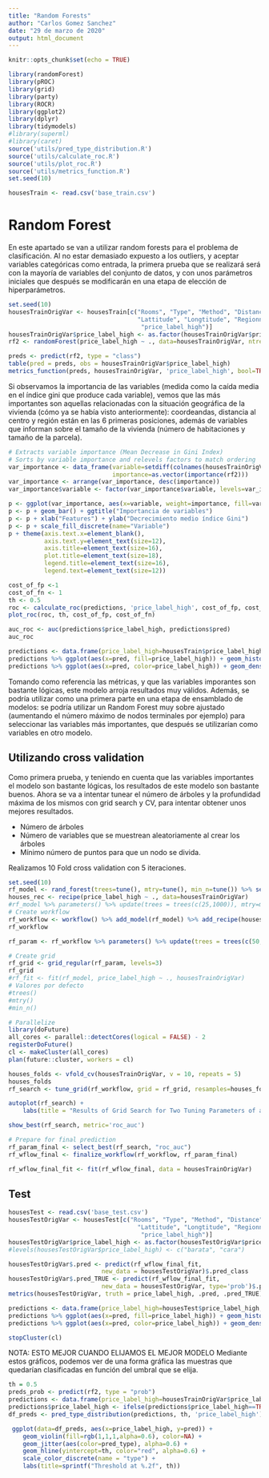 ```yaml
---
title: "Random Forests"
author: "Carlos Gomez Sanchez"
date: "29 de marzo de 2020"
output: html_document
---
```


```r
knitr::opts_chunk$set(echo = TRUE)
```

```r
library(randomForest)
library(pROC)
library(grid)
library(party)
library(ROCR)
library(ggplot2)
library(dplyr)
library(tidymodels)
#library(superml)
#library(caret)
source('utils/pred_type_distribution.R')
source('utils/calculate_roc.R')
source('utils/plot_roc.R')
source('utils/metrics_function.R')
set.seed(10)
```


```r
housesTrain <- read.csv('base_train.csv')
```


# Random Forest
En este apartado se van a utilizar random forests para el problema de clasificación. Al no estar demasiado expuesto a los outliers, y aceptar variables categóricas como entrada, la primera prueba que se realizará será con la mayoría de variables del conjunto de datos, y con unos parámetros iniciales que después se modificarán en una etapa de elección de hiperparámetros.

```r
set.seed(10)
housesTrainOrigVar <- housesTrain[c("Rooms", "Type", "Method", "Distance", "Bathroom", "CarImp", "LandsizeImp", 
                                    "Lattitude", "Longtitude", "Regionname", "year_built_cat", "sell_rate_cat",
                                     "price_label_high")]
housesTrainOrigVar$price_label_high <- as.factor(housesTrainOrigVar$price_label_high)
rf2 <- randomForest(price_label_high ~ ., data=housesTrainOrigVar, ntree=100)
```


```r
preds <- predict(rf2, type = "class")
table(pred = preds, obs = housesTrainOrigVar$price_label_high)
metrics_function(preds, housesTrainOrigVar, 'price_label_high', bool=TRUE)
```

Si observamos la importancia de las variables (medida como la caída media en el índice gini que produce cada variable), vemos que las más importantes son aquellas relacionadas con la situación geográfica de la vivienda (cómo ya se había visto anteriormente): coordeandas, distancia al centro y región están en las 6 primeras posiciones, además de variables que informan sobre el tamaño de la vivienda (número de habitaciones y tamaño de la parcela).


```r
# Extracts variable importance (Mean Decrease in Gini Index)
# Sorts by variable importance and relevels factors to match ordering
var_importance <- data_frame(variable=setdiff(colnames(housesTrainOrigVar), "price_label_high"),
                             importance=as.vector(importance(rf2)))
var_importance <- arrange(var_importance, desc(importance))
var_importance$variable <- factor(var_importance$variable, levels=var_importance$variable)

p <- ggplot(var_importance, aes(x=variable, weight=importance, fill=variable))
p <- p + geom_bar() + ggtitle("Importancia de variables")
p <- p + xlab("Features") + ylab("Decrecimiento medio índice Gini")
p <- p + scale_fill_discrete(name="Variable")
p + theme(axis.text.x=element_blank(),
          axis.text.y=element_text(size=12),
          axis.title=element_text(size=16),
          plot.title=element_text(size=18),
          legend.title=element_text(size=16),
          legend.text=element_text(size=12))
```



```r
cost_of_fp <-1
cost_of_fn <- 1
th <- 0.5
roc <- calculate_roc(predictions, 'price_label_high', cost_of_fp, cost_of_fn, n=500)
plot_roc(roc, th, cost_of_fp, cost_of_fn)
```

```r
auc_roc <- auc(predictions$price_label_high, predictions$pred)
auc_roc
```

```r
predictions <- data.frame(price_label_high=housesTrain$price_label_high, pred=preds_prob[,2])
predictions %>% ggplot(aes(x=pred, fill=price_label_high)) + geom_histogram(alpha=0.5) 
predictions %>% ggplot(aes(x=pred, color=price_label_high)) + geom_density(alpha=0.5) 
```

Tomando como referencia las métricas, y que las variables imporantes son bastante lógicas, este modelo arroja resultados muy válidos. Además, se podría utilizar como una primera parte en una etapa de ensamblado de modelos: se podría utilizar un Random Forest muy sobre ajustado (aumentando el número máximo de nodos terminales por ejemplo) para seleccionar las variables más importantes, que después se utilizarían como variables en otro modelo.


## Utilizando cross validation
Como primera prueba, y teniendo en cuenta que las variables importantes el modelo son bastante lógicas, los resultados de este modelo son bastante buenos. Ahora se va a intentar tunear el número de árboles y la profundidad máxima de los mismos con grid search y CV, para intentar obtener unos mejores resultados.


- Número de árboles
- Número de variables que se muestrean aleatoriamente al crear los árboles
- Mínimo número de puntos para que un nodo se divida.

Realizamos 10 Fold cross validation con 5 iteraciones.


```r
set.seed(10)
rf_model <- rand_forest(trees=tune(), mtry=tune(), min_n=tune()) %>% set_mode('classification') %>% set_engine('randomForest')
houses_rec <- recipe(price_label_high ~ ., data=housesTrainOrigVar)
#rf_model %>% parameters() %>% update(trees = trees(c(25,1000)), mtry=mtry(c(1,5)), min_n=min_n(c(2,20)))
# Create workflow
rf_workflow <- workflow() %>% add_model(rf_model) %>% add_recipe(houses_rec)
rf_workflow

rf_param <- rf_workflow %>% parameters() %>% update(trees = trees(c(50,500)), mtry=mtry(c(1,5)), min_n=min_n(c(2,20)))

# Create grid
rf_grid <- grid_regular(rf_param, levels=3)
rf_grid
#rf_fit <- fit(rf_model, price_label_high ~ ., housesTrainOrigVar)
# Valores por defecto
#trees()
#mtry()
#min_n()
```

```r
# Parallelize
library(doFuture)
all_cores <- parallel::detectCores(logical = FALSE) - 2
registerDoFuture()
cl <- makeCluster(all_cores)
plan(future::cluster, workers = cl)
```

```r
houses_folds <- vfold_cv(housesTrainOrigVar, v = 10, repeats = 5)
houses_folds
rf_search <- tune_grid(rf_workflow, grid = rf_grid, resamples=houses_folds, param_info = rf_param)
```


```r
autoplot(rf_search) +
    labs(title = "Results of Grid Search for Two Tuning Parameters of a Random Forest")
```


```r
show_best(rf_search, metric='roc_auc')
```

```r
# Prepare for final prediction
rf_param_final <- select_best(rf_search, "roc_auc")
rf_wflow_final <- finalize_workflow(rf_workflow, rf_param_final)
```

```r
rf_wflow_final_fit <- fit(rf_wflow_final, data = housesTrainOrigVar)
```


## Test

```r
housesTest <- read.csv('base_test.csv')
housesTestOrigVar <- housesTest[c("Rooms", "Type", "Method", "Distance", "Bathroom", "CarImp", "LandsizeImp", 
                                    "Lattitude", "Longtitude", "Regionname", "year_built_cat", "sell_rate_cat",
                                     "price_label_high")]
housesTestOrigVar$price_label_high <- as.factor(housesTestOrigVar$price_label_high)
#levels(housesTestOrigVar$price_label_high) <- c("barata", "cara")

housesTestOrigVar$.pred <- predict(rf_wflow_final_fit, 
                          new_data = housesTestOrigVar)$.pred_class
housesTestOrigVar$.pred_TRUE <- predict(rf_wflow_final_fit, 
                          new_data = housesTestOrigVar, type='prob')$.pred_TRUE
metrics(housesTestOrigVar, truth = price_label_high, .pred, .pred_TRUE)
```

```r
predictions <- data.frame(price_label_high=housesTest$price_label_high, pred=housesTestOrigVar$.pred_TRUE)
predictions %>% ggplot(aes(x=pred, fill=price_label_high)) + geom_histogram(alpha=0.5) 
predictions %>% ggplot(aes(x=pred, color=price_label_high)) + geom_density(alpha=0.5) 
```



```r
stopCluster(cl)
```





NOTA: ESTO MEJOR CUANDO ELIJAMOS EL MEJOR MODELO
Mediante estos gráficos, podemos ver de una forma gráfica las muestras que quedarían clasificadas en función del umbral que se elija.

```r
th = 0.5
preds_prob <- predict(rf2, type = "prob")
predictions <- data.frame(price_label_high=housesTrainOrigVar$price_label_high, pred=preds_prob[,2])
predictions$price_label_high <- ifelse(predictions$price_label_high==TRUE,1,0)
df_preds <- pred_type_distribution(predictions, th, 'price_label_high')
```


```r
 ggplot(data=df_preds, aes(x=price_label_high, y=pred)) + 
    geom_violin(fill=rgb(1,1,1,alpha=0.6), color=NA) + 
    geom_jitter(aes(color=pred_type), alpha=0.6) +
    geom_hline(yintercept=th, color="red", alpha=0.6) +
    scale_color_discrete(name = "type") +
    labs(title=sprintf("Threshold at %.2f", th))
```
